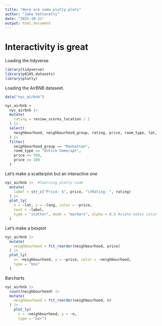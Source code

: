 ```yaml
---
title: "Here are some plotly plots"
author: "Jake Vettoretti"
date: "2025-10-21"
output: html_document
---
```


# Interactivity is great


Loading the tidyverse
```r
library(tidyverse)
library(p8105.datasets)
library(plotly)
```

Loading the AirBNB dataseet.
```r
data("nyc_airbnb")

nyc_airbnb = 
  nyc_airbnb |> 
  mutate(
    rating = review_scores_location / 2
  ) |> 
  select(
    neighbourhood, neighbourhood_group, rating, price, room_type, lat, long
  ) |> 
  filter(
    neighbourhood_group == "Manhattan",
    room_type == "Entire home/apt",
    price <= 500,
    price >= 100
  )
```

Let's make a scatterplot but an interactive one
```r
nyc_airbnb |>  #learning plotly code
  mutate(
    label = str_c("Price: $", price, "\nRating: ", rating)
  ) |> 
  plot_ly( 
    x = ~lat, y = ~long, color = ~price,
    text = ~label,
    type = "scatter", mode = "markers", alpha = 0.5 #alpha makes color gradient
  )
```

Let's make a boxplot
```r
nyc_airbnb |> 
  mutate(
    neighbourhood = fct_reorder(neighbourhood, price)
  ) |> 
  plot_ly(
    x= ~neighbourhood, y = ~price, color = ~neighbourhood,
    type = "box"
  )
```

Barcharts
```r
nyc_airbnb |> 
  count(neighbourhood) |> 
  mutate(
    neighbourhood = fct_reorder(neighbourhood, n)
  ) |> 
    plot_ly(
      x = ~neighbourhood, y = ~n,
      type = "bar")
```





